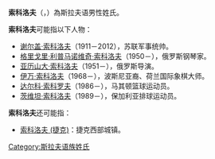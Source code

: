'''索科洛夫'''（{{lang-ru|Соколов}}，{{lang-en|Sokolov}}）為斯拉夫语男性姓氏。

'''索科洛夫'''可能指以下人物：
* [[谢尔盖·索科洛夫|谢尔盖·索科洛夫]]（1911－2012），苏联军事统帅。
* [[格里戈里·利普马诺维奇·索科洛夫|格里戈里·利普马诺维奇·索科洛夫]]（1950－），俄罗斯钢琴家。
* [[亚历山大·索科洛夫|亚历山大·索科洛夫]]（1951－），俄罗斯导演。
* [[伊万·索科洛夫|伊万·索科洛夫]]（1968－），波斯尼亚裔、荷兰国际象棋大师。
* [[达尔科·索科罗夫|达尔科·索科罗夫]]（1986－），马其顿篮球运动员。
* [[茨维坦·索科洛夫|茨维坦·索科洛夫]]（1989－），保加利亚排球运动员。

'''索科洛夫'''还可能指：
* [[索科洛夫_(捷克)|索科洛夫 (捷克)]]：捷克西部城镇。

{{Disambiguation|Cat=四字姓氏消歧义}}
[[Category:斯拉夫语族姓氏|Category:斯拉夫语族姓氏]]